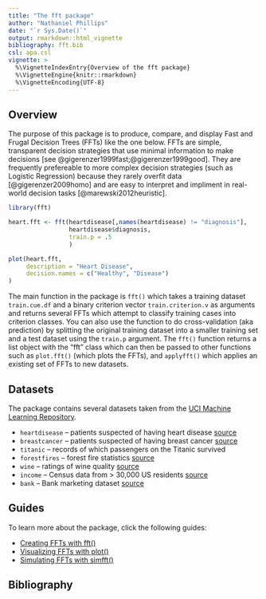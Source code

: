 ```yaml
---
title: "The fft package"
author: "Nathaniel Phillips"
date: "`r Sys.Date()`"
output: rmarkdown::html_vignette
bibliography: fft.bib
csl: apa.csl
vignette: >
  %\VignetteIndexEntry{Overview of the fft package}
  %\VignetteEngine{knitr::rmarkdown}
  %\VignetteEncoding{UTF-8}
---
```


## Overview

The purpose of this package is to produce, compare, and display Fast and Frugal Decision Trees (FFTs) like the one below. FFTs are simple, transparent decision strategies that use minimal information to make decisions [see @gigerenzer1999fast;@gigerenzer1999good]. They are frequently prefereable to more complex decision strategies (such as Logistic Regression) because they rarely overfit data [@gigerenzer2009homo] and are easy to interpret and impliment in real-world decision tasks [@marewski2012heuristic].

```r
library(fft)
```


```r
heart.fft <- fft(heartdisease[,names(heartdisease) != "diagnosis"],
                 heartdisease$diagnosis,
                 train.p = .5
                 )

plot(heart.fft,
     description = "Heart Disease",
     decision.names = c("Healthy", "Disease")
)
```

The main function in the package is `fft()` which takes a training dataset `train.cue.df` and a binary criterion vector `train.criterion.v` as arguments and returns several FFTs which attempt to classify training cases into criterion classes. You can also use the function to do cross-validation (aka prediction) by splitting the original training dataset into a smaller training set and a test dataset using the `train.p` argument. The `fft()` function returns a list object with the "fft" class which can then be passed to other functions such as `plot.fft()` (which plots the FFTs), and `applyfft()` which applies an existing set of FFTs to new datasets.

## Datasets

The package contains several datasets taken from the [UCI Machine Learning Repository](http://archive.ics.uci.edu/ml/).

- `heartdisease` -- patients suspected of having heart disease [source](http://archive.ics.uci.edu/ml/datasets/Heart+Disease)
- `breastcancer` -- patients suspected of having breast cancer [source](https://archive.ics.uci.edu/ml/datasets/Breast+Cancer+Wisconsin+(Diagnostic))
- `titanic` -- records of which passengers on the Titanic survived
- `forestfires` -- forest fire statistics [source](http://archive.ics.uci.edu/ml/datasets/Forest+Fires)
- `wine` -- ratings of wine quality [source](http://archive.ics.uci.edu/ml/datasets/Wine)
- `income` -- Census data from > 30,000 US residents [source](http://archive.ics.uci.edu/ml/datasets/Adult)
- `bank` -- Bank marketing dataset [source](http://archive.ics.uci.edu/ml/datasets/Bank+Marketing)

## Guides

To learn more about the package, click the following guides:

- [Creating FFTs with fft()](fft_function.html)
- [Visualizing FFTs with plot()](fft_plot.html)
- [Simulating FFTs with simfft()](simfft_function.html)

## Bibliography
